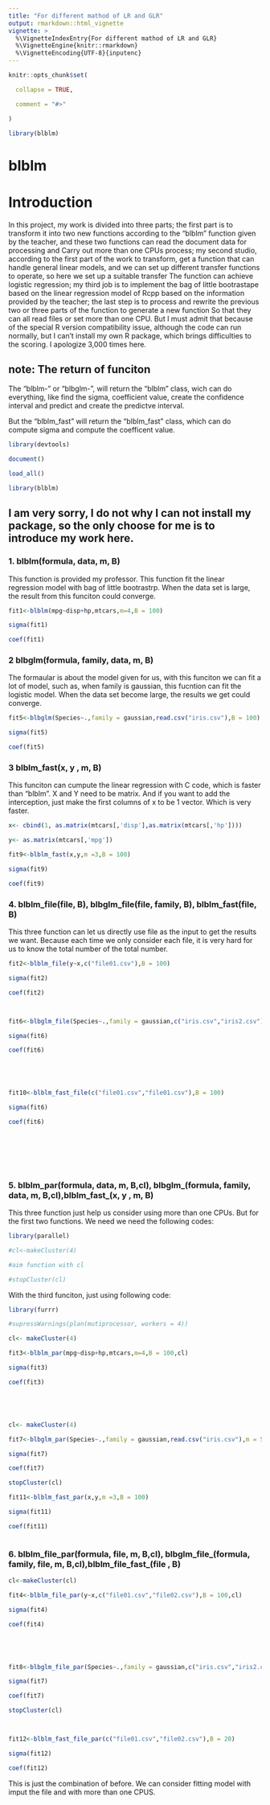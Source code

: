 ```yaml
---
title: "For different mathod of LR and GLR"
output: rmarkdown::html_vignette
vignette: >
  %\VignetteIndexEntry{For different mathod of LR and GLR}
  %\VignetteEngine{knitr::rmarkdown}
  %\VignetteEncoding{UTF-8}{inputenc}
---
```




```r

knitr::opts_chunk$set(

  collapse = TRUE,

  comment = "#>"

)

```



```r

library(blblm)

```



# blblm

# Introduction



In this project, my work is divided into three parts; the first part is to transform it into two new functions according to the "blblm" function given by the teacher, and these two functions can read the document data for processing and Carry out more than one CPUs process; my second studio, according to the first part of the work to transform, get a function that can handle general linear models, and we can set up different transfer functions to operate, so here we set up a suitable transfer The function can achieve logistic regression; my third job is to implement the bag of little bootrastape based on the linear regression model of Rcpp based on the information provided by the teacher; the last step is to process and rewrite the previous two or three parts of the function to generate a new function So that they can all read files or set more than one CPU. But I must admit that because of the special R version compatibility issue, although the code can run normally, but I can't install my own R package, which brings difficulties to the scoring. I apologize 3,000 times here.



## note: The return of funciton



The "blblm-" or "blbglm-", will return the "blblm" class, wich can do everything, like find the sigma, coefficient value, create the confidence interval and predict and create the predictve interval.



But the "blblm_fast" will return the “blblm_fast” class, which can do compute sigma and compute the coefficent value. 



```r

library(devtools)

document()

load_all()

library(blblm)

```

## I am very sorry, I do not why I can not install my package, so the only choose for me is to introduce my work here.



### 1. blblm(formula, data, m, B)

This function is provided my professor. This function fit the linear regression model with bag of little bootrastrp. When the data set is large, the result from this funciton could converge. 



```r

fit1<-blblm(mpg~disp+hp,mtcars,m=4,B = 100)

sigma(fit1)

coef(fit1)

```



### 2 blbglm(formula, family, data, m, B)

The formaular is about the model given for us, with this funciton we can fit a lot of model, such as, when family is gaussian, this fucntion can fit the logistic model. When the data set become large, the results we get could converge. 



```r

fit5<-blbglm(Species~.,family = gaussian,read.csv("iris.csv"),B = 100)

sigma(fit5)

coef(fit5)

```



### 3 blblm_fast(x, y , m, B)

This funciton can cumpute the linear regression with C code, which is faster than "blblm". X and Y need to be matrix. And if you want to add the interception, just make the first columns of x to be 1 vector. Which is very faster.  



```r

x<- cbind(1, as.matrix(mtcars[,'disp'],as.matrix(mtcars[,'hp'])))

y<- as.matrix(mtcars[,'mpg'])

fit9<-blblm_fast(x,y,m =3,B = 100)

sigma(fit9)

coef(fit9)

```

### 4. blblm_file(file, B), blbglm_file(file, family, B), blblm_fast(file, B)



This three function can let us directly use file as the input to get the results we want. Because each time we only consider each file, it is very hard for us to know the total number of the total number. 



```r

fit2<-blblm_file(y~x,c("file01.csv"),B = 100)

sigma(fit2)

coef(fit2) 



fit6<-blbglm_file(Species~.,family = gaussian,c("iris.csv","iris2.csv"),B = 100)

sigma(fit6)

coef(fit6)





fit10<-blblm_fast_file(c("file01.csv","file01.csv"),B = 100)

sigma(fit6)

coef(fit6)





 

```



### 5. blblm_par(formula, data, m, B,cl), blbglm_(formula, family, data, m, B,cl),blblm_fast_(x, y , m, B)



This three function just help us consider using more than one CPUs. But for the first two functions. We need we need the following codes:



```r

library(parallel)

#cl<-makeCluster(4)

#aim function with cl 

#stopCluster(cl)

```

With the third funciton, just using following code:

```r

library(furrr)

#supressWarnings(plan(mutiprocessor, workers = 4))

```



```r

cl<- makeCluster(4)

fit3<-blblm_par(mpg~disp+hp,mtcars,m=4,B = 100,cl)

sigma(fit3)

coef(fit3)





cl<- makeCluster(4)

fit7<-blbglm_par(Species~.,family = gaussian,read.csv("iris.csv"),m = 5,B = 100,cl)

sigma(fit7)

coef(fit7)

stopCluster(cl)

fit11<-blblm_fast_par(x,y,m =3,B = 100)

sigma(fit11)

coef(fit11)



```

### 6. blblm_file_par(formula, file, m, B,cl), blbglm_file_(formula, family, file, m, B,cl),blblm_file_fast_(file , B)





```r

cl<-makeCluster(cl)

fit4<-blblm_file_par(y~x,c("file01.csv","file02.csv"),B = 100,cl)

sigma(fit4)

coef(fit4)





fit8<-blbglm_file_par(Species~.,family = gaussian,c("iris.csv","iris2.csv"),B = 100,cl)

sigma(fit7)

coef(fit7)

stopCluster(cl)



fit12<-blblm_fast_file_par(c("file01.csv","file02.csv"),B = 20)

sigma(fit12)

coef(fit12)

```

This is just the combination of before. We can consider fitting model with imput the file and with more than one CPUS.